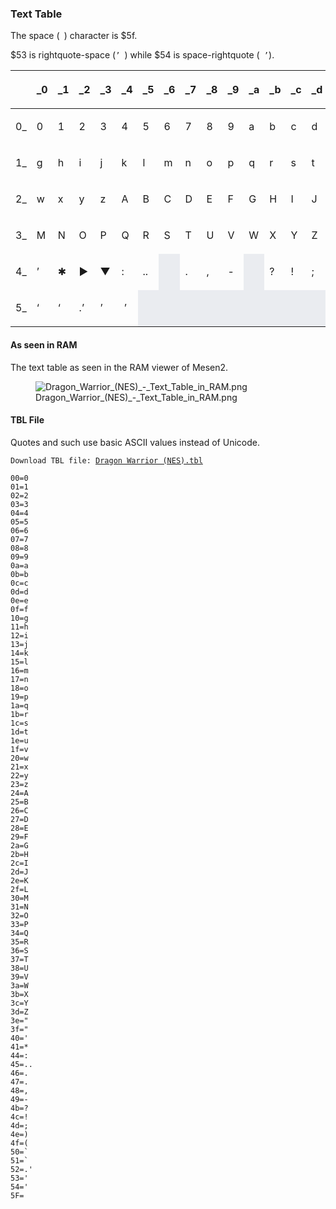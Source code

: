 === Text Table ===

The space (<code>&nbsp;</code>) character is $5f.

$53 is rightquote-space (<code>’&nbsp;</code>) while $54 is space-rightquote (<code>&nbsp;’</code>).

{| class="wikitable" style="text-align: center;"
|-
!    !!  _0  !!  _1  !!  _2  !!  _3  !!  _4  !!  _5  !!  _6  !!  _7  !!  _8  !!  _9  !!  _a  !!  _b  !!  _c  !!  _d  !!  _e  !!  _f
|-
! scope="row" |  0_
|  0  ||  1  ||  2  ||  3  ||  4  ||  5  ||  6  ||  7  ||  8  ||  9  ||  a  ||  b  ||  c  ||  d  ||  e  ||  f
|-
! scope="row" |  1_
|  g  ||  h  ||  i  ||  j  ||  k  ||  l  ||  m  ||  n  ||  o  ||  p  ||  q  ||  r  ||  s  ||  t  ||  u  ||  v
|-
! scope="row" |  2_
|  w  ||  x  ||  y  ||  z  ||  A  ||  B  ||  C  ||  D  ||  E  ||  F  ||  G  ||  H  ||  I  ||  J  ||  K  ||  L
|-
! scope="row" |  3_
|  M  ||  N  ||  O  ||  P  ||  Q  ||  R  ||  S  ||  T  ||  U  ||  V  ||  W  ||  X  ||  Y  ||  Z  ||  “  ||  ”
|-
! scope="row" |  4_ 
|  ’  ||  ✱  ||  ▶  ||  ▼  ||  :  ||  ..
|  style="background-color: #eaecf0;"  |
|  .  ||  ,  ||  -
|  style="background-color: #eaecf0;"  |
|  ?  ||  !  ||  ;  ||  )  ||  (
|-
! scope="row" |  5_
|  ‘  ||  ‘  ||  .’  ||  ’&nbsp;  ||  &nbsp;’
|  style="background-color: #eaecf0;"  |
|  style="background-color: #eaecf0;"  |
|  style="background-color: #eaecf0;"  |
|  style="background-color: #eaecf0;"  |
|  style="background-color: #eaecf0;"  |
|  style="background-color: #eaecf0;"  |
|  style="background-color: #eaecf0;"  |
|  style="background-color: #eaecf0;"  |
|  style="background-color: #eaecf0;"  |
|  style="background-color: #eaecf0;"  |
|  &nbsp;
|}

==== As seen in RAM ====

The text table as seen in the RAM viewer of Mesen2.

[[File:Dragon Warrior (NES) - Text Table in RAM.png|none]]

==== TBL File ====

Quotes and such use basic ASCII values instead of Unicode.

<code>Download TBL file: [https://raw.githubusercontent.com/TheAnsarya/GameInfo/main/Dragon%20Warrior%20(NES)/Wiki/Files/Dragon%20Warrior%20(NES).tbl Dragon Warrior (NES).tbl]</code>

<pre>
00=0
01=1
02=2
03=3
04=4
05=5
06=6
07=7
08=8
09=9
0a=a
0b=b
0c=c
0d=d
0e=e
0f=f
10=g
11=h
12=i
13=j
14=k
15=l
16=m
17=n
18=o
19=p
1a=q
1b=r
1c=s
1d=t
1e=u
1f=v
20=w
21=x
22=y
23=z
24=A
25=B
26=C
27=D
28=E
29=F
2a=G
2b=H
2c=I
2d=J
2e=K
2f=L
30=M
31=N
32=O
33=P
34=Q
35=R
36=S
37=T
38=U
39=V
3a=W
3b=X
3c=Y
3d=Z
3e="
3f="
40='
41=*
44=:
45=..
46=.
47=.
48=,
49=-
4b=?
4c=!
4d=;
4e=)
4f=(
50=`
51=`
52=.'
53='
54='
5F= 
</pre>

{{Internal Data}}

